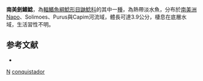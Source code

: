{{Speciesbox
| taxon = Gladioglanis conquistador
| binomial_authority = [[Lundberg|Lundberg]], [[Bornbusch|Bornbusch]] & [[Mago-Leccia|Mago-Leccia]], 1991
| status = NE
| status_system = IUCN3.1
}}

'''南美劍鰭鯰'''，為[[輻鰭魚綱|輻鰭魚綱]][[鯰形目|鯰形目]][[鼬鯰科|鼬鯰科]]的其中一[[種|種]]，為熱帶淡水魚，分布於[[南美洲|南美洲]]Napo、Solimoes、Purus與Capim河流域，體長可達3.9公分，棲息在底層水域，生活習性不明。

==参考文献==
*{{FishBase_species|genus=Gladioglanis|species=conquistador|year=2015|month=6}}

{{Taxonbar}}
[[Category:1991年描述的鱼类|N]]
[[Category:劍鰭鯰屬|conquistador]]
